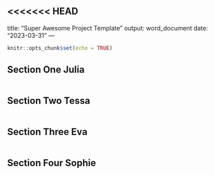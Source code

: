 <<<<<<< HEAD
---
title: "Super Awesome Project Template"
output: word_document
date: "2023-03-31"
---

```r
knitr::opts_chunk$set(echo = TRUE)
```

## Section One Julia

```r

```


## Section Two Tessa

```r

```

## Section Three Eva

```r

```


## Section Four Sophie 

```r

```
